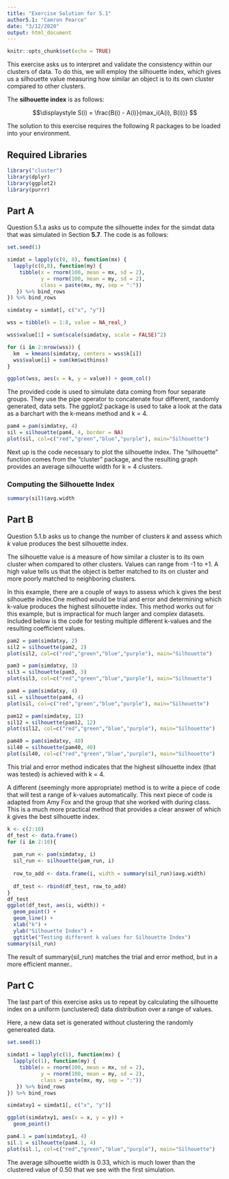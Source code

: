 ```yaml
---
title: "Exercise Solution for 5.1"
author5.1: "Camron Pearce"
date: "3/12/2020"
output: html_document
---
```



```r
knitr::opts_chunk$set(echo = TRUE)
```
This exercise asks us to interpret and validate the consistency within our clusters of data. To do this, we will employ the silhouette index, which gives us a silhouette value measuring how similar an object is to its own cluster compared to other clusters. 

The **silhouette index** is as follows:  

$$\displaystyle S(i) = \frac{B(i) - A(i)}{max_i(A(i), B(i))} $$  

The solution to this exercise requires the following R packages to be loaded into your environment.

## Required Libraries
```r
library("cluster")
library(dplyr)
library(ggplot2)
library(purrr)
```

## Part A

Question 5.1.a asks us to compute the silhouette index for the simdat data that was simulated in Section **5.7**. The code is as follows: 


```r
set.seed(1)

simdat = lapply(c(0, 8), function(mx) {
  lapply(c(0,8), function(my) {
    tibble(x = rnorm(100, mean = mx, sd = 2),
           y = rnorm(100, mean = my, sd = 2),
           class = paste(mx, my, sep = ":"))
   }) %>% bind_rows
}) %>% bind_rows

simdatxy = simdat[, c("x", "y")]

wss = tibble(k = 1:8, value = NA_real_)

wss$value[1] = sum(scale(simdatxy, scale = FALSE)^2)

for (i in 2:nrow(wss)) {
  km  = kmeans(simdatxy, centers = wss$k[i])
  wss$value[i] = sum(km$withinss)
}

ggplot(wss, aes(x = k, y = value)) + geom_col()

```

The provided code is used to simulate data coming from four separate groups. They use the pipe operator to concatenate four different, randomly generated, data sets. The ggplot2 package is used to take a look at the data as a barchart with the k-means method and k = 4.

```r
pam4 = pam(simdatxy, 4)
sil = silhouette(pam4, 4, border = NA)
plot(sil, col=c("red","green","blue","purple"), main="Silhouette")

```

Next up is the code necessary to plot the silhouette index. The "silhouette" function comes from the "cluster" package, and the resulting graph provides an average silhouette width for k = 4 clusters.

### Computing the Silhouette Index

```r
summary(sil)$avg.width
```

## Part B

Question 5.1.b asks us to change the number of clusters *k* and assess which *k* value produces the best silhouette index.  

The silhouette value is a measure of how similar a cluster is to its own cluster when compared to other clusters. Values can range from -1 to +1. A high value tells us that the object is better matched to its on cluster and more poorly matched to neighboring clusters.   

In this example, there are a couple of ways to assess which k gives the best silhouette index.One method would be trial and error and determining which k-value produces the highest silhouette index. This method works out for this example, but is impractical for much larger and complex datasets. Included below is the code for testing multiple different k-values and the resulting coefficient values.  

```r
pam2 = pam(simdatxy, 2)
sil2 = silhouette(pam2, 2)
plot(sil2, col=c("red","green","blue","purple"), main="Silhouette")

pam3 = pam(simdatxy, 3)
sil3 = silhouette(pam3, 3)
plot(sil3, col=c("red","green","blue","purple"), main="Silhouette")

pam4 = pam(simdatxy, 4)
sil = silhouette(pam4, 4)
plot(sil, col=c("red","green","blue","purple"), main="Silhouette")

pam12 = pam(simdatxy, 12)
sil12 = silhouette(pam12, 12)
plot(sil12, col=c("red","green","blue","purple"), main="Silhouette")

pam40 = pam(simdatxy, 40)
sil40 = silhouette(pam40, 40)
plot(sil40, col=c("red","green","blue","purple"), main="Silhouette")
```

This trial and error method indicates that the highest silhouette index (that was tested) is achieved with k = 4.  

A different (seemingly more appropriate) method is to write a piece of code that will test a range of k-values automatically. This next piece of code is adapted from Amy Fox and the group that she worked with during class. This is a much more practical method that provides a clear answer of which *k* gives the best silhouette index.

```r
k <- c(2:10)
df_test <- data.frame()
for (i in 2:10){
  
  pam_run <- pam(simdatxy, i)
  sil_run <- silhouette(pam_run, i)
  
  row_to_add <- data.frame(i, width = summary(sil_run)$avg.width)
  
  df_test <- rbind(df_test, row_to_add)
}
df_test
ggplot(df_test, aes(i, width)) +
  geom_point() +
  geom_line() +
  xlab("k") +
  ylab("Silhouette Index") +
  ggtitle("Testing different k values for Silhouette Index")
summary(sil_run)
```

The result of summary(sil_run) matches the trial and error method, but in a more efficient manner..

## Part C

The last part of this exercise asks us to repeat by calculating the silhouette index on a uniform (unclustered) data distribution over a range of values.  

Here, a new data set is generated without clustering the randomly genereated data. 

```r
set.seed(1)

simdat1 = lapply(c(1), function(mx) {
  lapply(c(1), function(my) {
    tibble(x = rnorm(100, mean = mx, sd = 2),
           y = rnorm(100, mean = my, sd = 2),
           class = paste(mx, my, sep = ":"))
   }) %>% bind_rows
}) %>% bind_rows

simdatxy1 = simdat1[, c("x", "y")]

ggplot(simdatxy1, aes(x = x, y = y)) +
  geom_point()

pam4.1 = pam(simdatxy1, 4)
sil.1 = silhouette(pam4.1, 4)
plot(sil.1, col=c("red","green","blue","purple"), main="Silhouette")

```

The average silhouette width is 0.33, which is much lower than the clustered value of 0.50 that we see with the first simulation.
